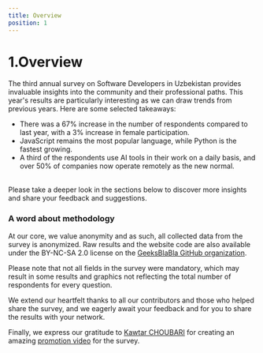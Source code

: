 ```yaml
---
title: Overview
position: 1
---
```


# 1.Overview

The third annual survey on Software Developers in Uzbekistan provides invaluable insights into the community and their professional paths. This year's results are particularly interesting as we can draw trends from previous years. Here are some selected takeaways:

- There was a 67% increase in the number of respondents compared to last year, with a 3% increase in female participation.
- JavaScript remains the most popular language, while Python is the fastest growing.
- A third of the respondents use AI tools in their work on a daily basis, and over 50% of companies now operate remotely as the new normal.

<br />
Please take a deeper look in the sections below to discover more insights and share
your feedback and suggestions.

### A word about methodology

At our core, we value anonymity and as such, all collected data from the survey is anonymized. Raw results and the website code are also available under the BY-NC-SA 2.0 license on the [GeeksBlaBla GitHub organization](https://github.com/geeksblabla/stateofdev.uz).

Please note that not all fields in the survey were mandatory, which may result in some results and graphics not reflecting the total number of respondents for every question.

We extend our heartfelt thanks to all our contributors and those who helped share the survey, and we eagerly await your feedback and for you to share the results with your network.

Finally, we express our gratitude to [Kawtar CHOUBARI](https://www.linkedin.com/in/choubari/) for creating an amazing [promotion video](https://www.youtube.com/watch?v=bRi8IT5coHs) for the survey.

<br />
<br />
